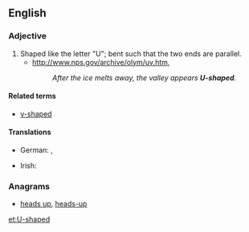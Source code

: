 ==English==

===Adjective===
{{en-adj|head=[[U]]-[[shaped]]}}

# Shaped like the letter "U"; bent such that the two ends are parallel.
#* http://www.nps.gov/archive/olym/uv.htm,
#*: ''After the ice melts away, the valley appears '''U-shaped'''.''

====Related terms====
* [[v-shaped]]

====Translations====
{{trans-top|}}
* German: {{t+|de|u-förmig}}, {{t+|de|U-förmig}}
{{trans-mid}}
* Irish: {{t|ga|U-chruthach}}
{{trans-bottom}}

===Anagrams===
* [[heads up#English|heads up]], [[heads-up#English|heads-up]]

[[et:U-shaped]]